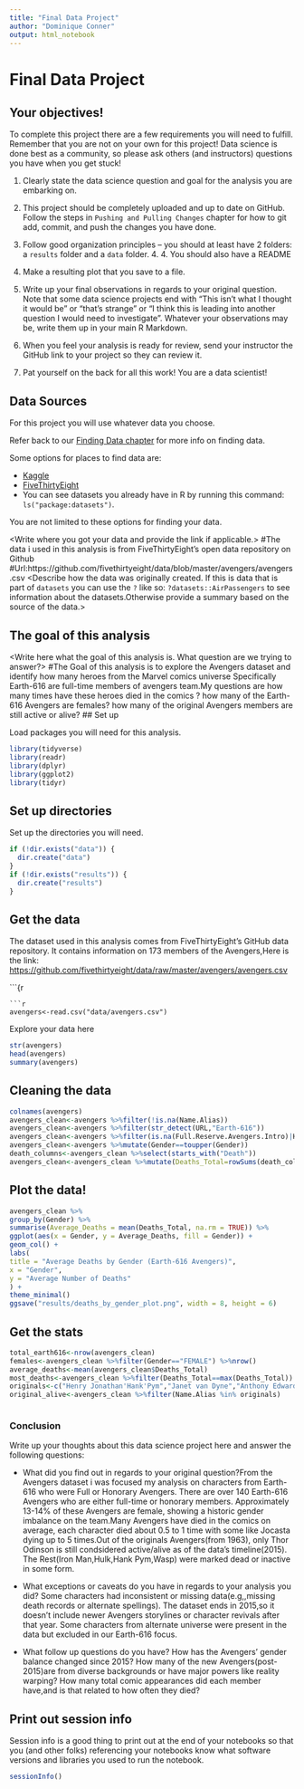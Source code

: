 ```yaml
---
title: "Final Data Project"
author: "Dominique Conner"
output: html_notebook
---
```


# Final Data Project

## Your objectives!

To complete this project there are a few requirements you will need to fulfill. Remember that you are not on your own for this project! Data science is done best as a community, so please ask others (and instructors) questions you have when you get stuck!

1. Clearly state the data science question and goal for the analysis you are embarking on.

2. This project should be completely uploaded and up to date on GitHub. Follow the steps in `Pushing and Pulling Changes` chapter for how to git add, commit, and push the changes you have done.

3. Follow good organization principles -- you should at least have 2 folders: a `results` folder and a `data` folder. 4. 4. You should also have a README

5. Make a resulting plot that you save to a file.

6. Write up your final observations in regards to your original question. Note that some data science projects end with "This isn't what I thought it would be" or "that's strange" or "I think this is leading into another question I would need to investigate". Whatever your observations may be, write them up in your main R Markdown.

7. When you feel your analysis is ready for review, send your instructor the GitHub link to your project so they can review it.

8. Pat yourself on the back for all this work! You are a data scientist!

## Data Sources

For this project you will use whatever data you choose.

Refer back to our [Finding Data chapter](https://datatrail-jhu.github.io/DataTrail/finding-data.html) for more info on finding data.

Some options for places to find data are:

- [Kaggle](https://datatrail-jhu.github.io/DataTrail/finding-data.html#kaggle)
- [FiveThirtyEight](https://datatrail-jhu.github.io/DataTrail/finding-data.html#fivethirtyeight-data)
- You can see datasets you already have in R by running this command: `ls("package:datasets")`.

You are not limited to these options for finding your data.

<Write where you got your data and provide the link if applicable.>
#The data i used in this analysis  is from FiveThirtyEight's open data repository on Github
#Url:https://github.com/fivethirtyeight/data/blob/master/avengers/avengers.csv 
<Describe how the data was originally created. If this is data that is part of `datasets` you can use the `?` like so: ` ?datasets::AirPassengers` to see information about the datasets.Otherwise provide a summary based on the source of the data.>

## The goal of this analysis

<Write here what the goal of this analysis is. What question are we trying to answer?>
#The Goal of this analysis is to explore the Avengers dataset and identify how many heroes from the Marvel comics universe Specifically Earth-616 are full-time members of avengers team.My questions are how many times have these heroes died in the comics ? how many of the Earth-616 Avengers are females? how many of the original Avengers members are still active or alive?
## Set up

Load packages you will need for this analysis.

```r
library(tidyverse)
library(readr)
library(dplyr)
library(ggplot2)
library(tidyr)
```

## Set up directories

Set up the directories you will need.

```r
if (!dir.exists("data")) {
  dir.create("data")
}
if (!dir.exists("results")) {
  dir.create("results")
}
```


## Get the data

The dataset used in this analysis comes from FiveThirtyEight’s GitHub data repository. It contains information on 173 members of the Avengers,Here is the link:
[https://github.com/fivethirtyeight/data/raw/master/avengers/avengers.csv](https://github.com/fivethirtyeight/data/raw/master/avengers/avengers.csv)

```{r

```
```r
avengers<-read.csv("data/avengers.csv")
```

Explore your data here

```r
str(avengers)
head(avengers)
summary(avengers)
```

## Cleaning the data


```r
colnames(avengers)
avengers_clean<-avengers %>%filter(!is.na(Name.Alias))
avengers_clean<-avengers %>%filter(str_detect(URL,"Earth-616"))
avengers_clean<-avengers %>%filter(is.na(Full.Reserve.Avengers.Intro)|Honorary=="YES")
avengers_clean<-avengers %>%mutate(Gender==toupper(Gender))
death_columns<-avengers_clean %>%select(starts_with("Death"))
avengers_clean<-avengers_clean %>%mutate(Deaths_Total=rowSums(death_columns=="YES",na.rm=TRUE))
```

## Plot the data!

```r
avengers_clean %>%
group_by(Gender) %>%
summarise(Average_Deaths = mean(Deaths_Total, na.rm = TRUE)) %>%
ggplot(aes(x = Gender, y = Average_Deaths, fill = Gender)) +
geom_col() +
labs(
title = "Average Deaths by Gender (Earth-616 Avengers)",
x = "Gender",
y = "Average Number of Deaths"
) +
theme_minimal()
ggsave("results/deaths_by_gender_plot.png", width = 8, height = 6)

```

## Get the stats
```r
total_earth616<-nrow(avengers_clean)
females<-avengers_clean %>%filter(Gender=="FEMALE") %>%nrow()
average_deaths<-mean(avengers_clean$Deaths_Total)
most_deaths<-avengers_clean %>%filter(Deaths_Total==max(Deaths_Total)) %>%select(Name.Alias,Deaths_Total)
originals<-c("Henry Jonathan'Hank'Pym","Janet van Dyne","Anthony Edward'Tony'Stark","Robert Bruce Banner","Thor Odinson")
original_alive<-avengers_clean %>%filter(Name.Alias %in% originals)



```


### Conclusion

Write up your thoughts about this data science project here and answer the following questions:

- What did you find out in regards to your original question?From the Avengers dataset i was focused my analysis on characters from Earth-616 who were Full or Honorary Avengers.
There are over 140 Earth-616 Avengers who are either full-time or honorary members.
Approximately 13-14% of these Avengers are female, showing a historic gender imbalance on the team.Many Avengers have died in the comics on average, each character died about 0.5 to 1 time with some like Jocasta dying up to 5 times.Out of the originals Avengers(from 1963),
only Thor Odinson is still condsidered active/alive as of the data's timeline(2015).
The Rest(Iron Man,Hulk,Hank Pym,Wasp) were marked dead or inactive in some form.

- What exceptions or caveats do you have in regards to your analysis you did?
Some characters had inconsistent or missing data(e.g,,missing death records or alternate spellings). The dataset ends in 2015,so it doesn't include newer Avengers storylines or character revivals after that year. Some characters from alternate universe were present
in the data but excluded in our Earth-616 focus.





- What follow up questions do you have?
How has the Avengers' gender balance changed since 2015?
How many of the new Avengers(post-2015)are from diverse backgrounds or have major powers like reality warping?
How many total comic appearances did each member have,and is that related to how often they died?








## Print out session info

Session info is a good thing to print out at the end of your notebooks so that you (and other folks) referencing your notebooks know what software versions and libraries you used to run the notebook.

```r
sessionInfo()
```
